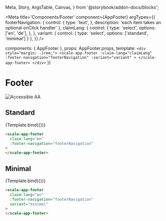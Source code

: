   Meta,
  Story,
  ArgsTable,
  Canvas,
} from '@storybook/addon-docs/blocks';

<Meta
  title='Components/Footer'
  component={AppFooter}
  argTypes={{
    footerNavigation: {
      control: {
        type: 'text',
      },
      description: 'each item takes an optional onClick handler'
    },
    claimLang: {
      control: {
        type: 'select',
        options: ['en', 'de'],
      },
    },
    variant: {
      control: { type: 'select', options: ['standard', 'minimal'] }
    },
  }}
/>

  components: { AppFooter },
  props: AppFooter.props,
  template: `
    <div style="margin: -1rem;">
      <scale-app-footer
        :claim-lang="claimLang"
        :footer-navigation="footerNavigation"
        :variant="variant"
      >
      </scale-app-footer>
    </div>
  `
})

<div style={{display: 'inline-flex', alignItems: 'center', justifyContent: 'space-between', width: '100%'}}>
    <h1>Footer</h1>
    <img src="assets/aa.png" alt="Accessible AA" />
</div>

## Standard

<Canvas withSource="none">
  <Story
    name='Standard'
    inline={false}
    height={500}
    args={{
      claimLang: 'en',
      footerNavigation: JSON.stringify(footerNavigation),
    }}
  >
    {Template.bind({})}
  </Story>
</Canvas>

<ArgsTable story='Standard' />

```html
<scale-app-footer
  claim-lang="en"
  :footer-navigation="footerNavigation"
>
</scale-app-footer>
```


## Minimal

<Canvas withSource="none">
  <Story
    name='Minimal'
    inline={false}
    height={500}
    args={{
      claimLang: 'en',
      footerNavigation: JSON.stringify(footerNavigation),
      variant: 'minimal'
    }}
  >
    {Template.bind({})}
  </Story>
</Canvas>

<ArgsTable story='Minimal' />

```html
<scale-app-footer
  claim-lang="en"
  :footer-navigation="footerNavigation"
  variant="minimal"
>
</scale-app-footer>
```
